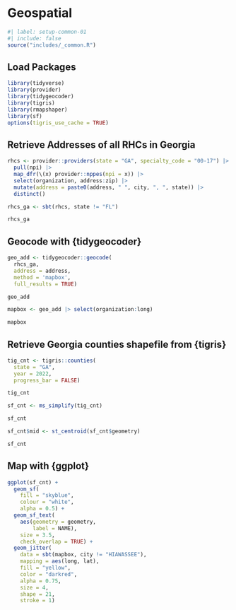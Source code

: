 # Geospatial {#sec-demogeo}

```r
#| label: setup-common-01
#| include: false
source("includes/_common.R")
```

## Load Packages

```r
library(tidyverse)
library(provider)
library(tidygeocoder)
library(tigris)
library(rmapshaper)
library(sf)
options(tigris_use_cache = TRUE)
```

## Retrieve Addresses of all RHCs in Georgia

```r
rhcs <- provider::providers(state = "GA", specialty_code = "00-17") |> 
  pull(npi) |> 
  map_dfr(\(x) provider::nppes(npi = x)) |> 
  select(organization, address:zip) |> 
  mutate(address = paste0(address, " ", city, ", ", state)) |> 
  distinct()

rhcs_ga <- sbt(rhcs, state != "FL")

rhcs_ga
```

## Geocode with {tidygeocoder}

```r
geo_add <- tidygeocoder::geocode(
  rhcs_ga,
  address = address,
  method = 'mapbox', 
  full_results = TRUE)

geo_add

mapbox <- geo_add |> select(organization:long)

mapbox
```

## Retrieve Georgia counties shapefile from {tigris}

```r
tig_cnt <- tigris::counties(
  state = "GA",
  year = 2022,
  progress_bar = FALSE)

tig_cnt
```


```r
sf_cnt <- ms_simplify(tig_cnt)

sf_cnt
```


```r
sf_cnt$mid <- st_centroid(sf_cnt$geometry)

sf_cnt
```

## Map with {ggplot}

```r
ggplot(sf_cnt) +
  geom_sf(
    fill = "skyblue",
    colour = "white",
    alpha = 0.5) +
  geom_sf_text(
    aes(geometry = geometry, 
        label = NAME),
    size = 3.5,
    check_overlap = TRUE) +
  geom_jitter(
    data = sbt(mapbox, city != "HIAWASSEE"),
    mapping = aes(long, lat),
    fill = "yellow",
    color = "darkred",
    alpha = 0.75,
    size = 4,
    shape = 21,
    stroke = 1)
```

